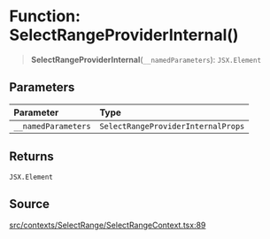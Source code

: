 # Function: SelectRangeProviderInternal()

> **SelectRangeProviderInternal**(`__namedParameters`): `JSX.Element`

## Parameters

| Parameter | Type |
| :------ | :------ |
| `__namedParameters` | `SelectRangeProviderInternalProps` |

## Returns

`JSX.Element`

## Source

[src/contexts/SelectRange/SelectRangeContext.tsx:89](https://github.com/gpbl/react-day-picker/blob/6515ed496/src/contexts/SelectRange/SelectRangeContext.tsx#L89)
